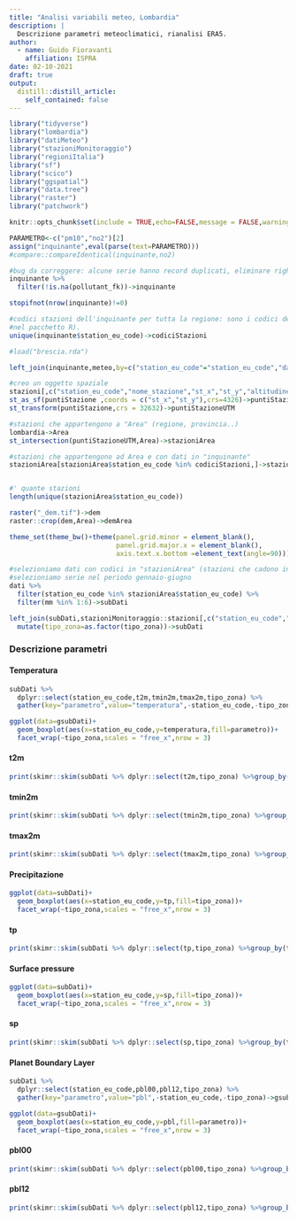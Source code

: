 ```yaml
---
title: "Analisi variabili meteo, Lombardia"
description: |
  Descrizione parametri meteoclimatici, rianalisi ERA5.
author:
  - name: Guido Fioravanti
    affiliation: ISPRA
date: 02-10-2021
draft: true
output:
  distill::distill_article:
    self_contained: false
---
```



```r
library("tidyverse")
library("lombardia")
library("datiMeteo")
library("stazioniMonitoraggio")
library("regioniItalia")
library("sf")
library("scico")
library("ggspatial")
library("data.tree")
library("raster")
library("patchwork")

knitr::opts_chunk$set(include = TRUE,echo=FALSE,message = FALSE,warning = FALSE)

PARAMETRO<-c("pm10","no2")[2] 
assign("inquinante",eval(parse(text=PARAMETRO)))
#compare::compareIdentical(inquinante,no2)

#bug da correggere: alcune serie hanno record duplicati, eliminare righe con pollutant_fk==NA
inquinante %>%
  filter(!is.na(pollutant_fk))->inquinante

stopifnot(nrow(inquinante)!=0)

#codici stazioni dell'inquinante per tutta la regione: sono i codici delle stazioni che hanno dati (altrimenti non comparirebbero
#nel pacchetto R).
unique(inquinante$station_eu_code)->codiciStazioni

#load("brescia.rda")

left_join(inquinante,meteo,by=c("station_eu_code"="station_eu_code","date"="date"))->dati

#creo un oggetto spaziale
stazioni[,c("station_eu_code","nome_stazione","st_x","st_y","altitudine")]->puntiStazione
st_as_sf(puntiStazione ,coords = c("st_x","st_y"),crs=4326)->puntiStazione
st_transform(puntiStazione,crs = 32632)->puntiStazioneUTM

#stazioni che appartengono a "Area" (regione, provincia..)
lombardia->Area
st_intersection(puntiStazioneUTM,Area)->stazioniArea

#stazioni che appartengono ad Area e con dati in "inquinante"
stazioniArea[stazioniArea$station_eu_code %in% codiciStazioni,]->stazioniArea


#' quante stazioni
length(unique(stazioniArea$station_eu_code))

raster("_dem.tif")->dem
raster::crop(dem,Area)->demArea
```

```r
theme_set(theme_bw()+theme(panel.grid.minor = element_blank(),
                           panel.grid.major.x = element_blank(),
                           axis.text.x.bottom =element_text(angle=90)))
```

```r
#selezioniamo dati con codici in "stazioniArea" (stazioni che cadono in Area e con dati)
#selezioniamo serie nel periodo gennaio-giugno
dati %>%
  filter(station_eu_code %in% stazioniArea$station_eu_code) %>%
  filter(mm %in% 1:6)->subDati

left_join(subDati,stazioniMonitoraggio::stazioni[,c("station_eu_code","nome_stazione","tipo_zona")]) %>%
  mutate(tipo_zona=as.factor(tipo_zona))->subDati
```

### Descrizione parametri

#### Temperatura

```r

subDati %>%
  dplyr::select(station_eu_code,t2m,tmin2m,tmax2m,tipo_zona) %>%
  gather(key="parametro",value="temperatura",-station_eu_code,-tipo_zona)->gsubDati

ggplot(data=gsubDati)+
  geom_boxplot(aes(x=station_eu_code,y=temperatura,fill=parametro))+
  facet_wrap(~tipo_zona,scales = "free_x",nrow = 3)
```

#### t2m

```r
print(skimr::skim(subDati %>% dplyr::select(t2m,tipo_zona) %>%group_by(tipo_zona)))
```

#### tmin2m

```r
print(skimr::skim(subDati %>% dplyr::select(tmin2m,tipo_zona) %>%group_by(tipo_zona)))
```

#### tmax2m

```r
print(skimr::skim(subDati %>% dplyr::select(tmax2m,tipo_zona) %>%group_by(tipo_zona)))
```

#### Precipitazione

```r
ggplot(data=subDati)+
  geom_boxplot(aes(x=station_eu_code,y=tp,fill=tipo_zona))+
  facet_wrap(~tipo_zona,scales = "free_x",nrow = 3)
```

#### tp

```r
print(skimr::skim(subDati %>% dplyr::select(tp,tipo_zona) %>%group_by(tipo_zona)))
```

#### Surface pressure

```r
ggplot(data=subDati)+
  geom_boxplot(aes(x=station_eu_code,y=sp,fill=tipo_zona))+
  facet_wrap(~tipo_zona,scales = "free_x",nrow = 3)
```

#### sp

```r
print(skimr::skim(subDati %>% dplyr::select(sp,tipo_zona) %>%group_by(tipo_zona)))
```

#### Planet Boundary Layer

```r

subDati %>%
  dplyr::select(station_eu_code,pbl00,pbl12,tipo_zona) %>%
  gather(key="parametro",value="pbl",-station_eu_code,-tipo_zona)->gsubDati

ggplot(data=gsubDati)+
  geom_boxplot(aes(x=station_eu_code,y=pbl,fill=parametro))+
  facet_wrap(~tipo_zona,scales = "free_x",nrow = 3)
```

#### pbl00

```r
print(skimr::skim(subDati %>% dplyr::select(pbl00,tipo_zona) %>%group_by(tipo_zona)))
```


#### pbl12

```r
print(skimr::skim(subDati %>% dplyr::select(pbl12,tipo_zona) %>%group_by(tipo_zona)))
```